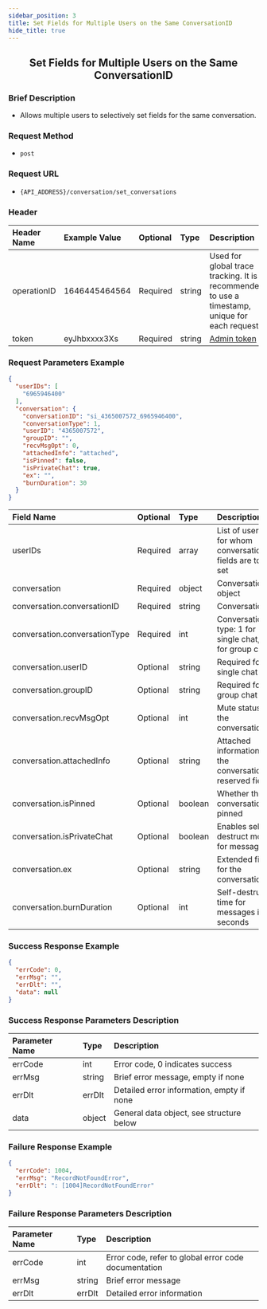 ```yaml
---
sidebar_position: 3
title: Set Fields for Multiple Users on the Same ConversationID
hide_title: true
---
```


<center>

## Set Fields for Multiple Users on the Same ConversationID

</center>

### Brief Description
- Allows multiple users to selectively set fields for the same conversation.

### Request Method
- `post` 

### Request URL
- `{API_ADDRESS}/conversation/set_conversations` 


### Header
| Header Name | Example Value    | Optional | Type   | Description                                                                 |
|:------------|:-----------------|:---------|:-------|:---------------------------------------------------------------------------|
| operationID | 1646445464564    | Required | string | Used for global trace tracking. It is recommended to use a timestamp, unique for each request |
| token       | eyJhbxxxx3Xs     | Required | string | [Admin token](/restapi/apis/authenticationManagement/getAdminToken) |

### Request Parameters Example

```json
{
  "userIDs": [
    "6965946400"
  ],
  "conversation": {
    "conversationID": "si_4365007572_6965946400",
    "conversationType": 1,
    "userID": "4365007572",
    "groupID": "",
    "recvMsgOpt": 0,
    "attachedInfo": "attached",
    "isPinned": false,
    "isPrivateChat": true,
    "ex": "",
    "burnDuration": 30
  }
}
```

| Field Name                       | Optional | Type    | Description                                                     |
|:---------------------------------|:---------|:--------|:----------------------------------------------------------------|
| userIDs                          | Required | array   | List of user IDs for whom conversation fields are to be set     |
| conversation                     | Required | object  | Conversation object                                             |
| conversation.conversationID      | Required | string  | ConversationID                                                 |
| conversation.conversationType    | Required | int     | Conversation type: 1 for single chat, 3 for group chat          |
| conversation.userID              | Optional | string  | Required for single chat                                        |
| conversation.groupID             | Optional | string  | Required for group chat                                         |
| conversation.recvMsgOpt          | Optional | int     | Mute status for the conversation                                |
| conversation.attachedInfo        | Optional | string  | Attached information for the conversation, reserved field       |
| conversation.isPinned            | Optional | boolean | Whether the conversation is pinned                              |
| conversation.isPrivateChat       | Optional | boolean | Enables self-destruct mode for messages                         |
| conversation.ex                  | Optional | string  | Extended field for the conversation                             |
| conversation.burnDuration        | Optional | int     | Self-destruct time for messages in seconds                      |

### Success Response Example

```json
{
  "errCode": 0,
  "errMsg": "",
  "errDlt": "",
  "data": null
}
```

### Success Response Parameters Description

| Parameter Name | Type   | Description                                |
|:---------------|:-------|:-------------------------------------------|
| errCode        | int    | Error code, 0 indicates success            |
| errMsg         | string | Brief error message, empty if none         |
| errDlt         | errDlt | Detailed error information, empty if none  |
| data           | object | General data object, see structure below   |

### Failure Response Example

```json
{
  "errCode": 1004,
  "errMsg": "RecordNotFoundError",
  "errDlt": ": [1004]RecordNotFoundError"
}
```

### Failure Response Parameters Description

| Parameter Name | Type   | Description                                      |
|:---------------|:-------|:-------------------------------------------------|
| errCode        | int    | Error code, refer to global error code documentation |
| errMsg         | string | Brief error message                              |
| errDlt         | errDlt | Detailed error information                       |
